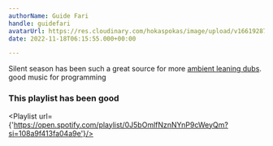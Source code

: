 ```yaml
---
authorName: Guide Fari
handle: guidefari
avatarUrl: https://res.cloudinary.com/hokaspokas/image/upload/v1661928720/bar_shpohc.png
date: 2022-11-18T06:15:55.000+00:00

---
```

Silent season has been such a great source for more [ambient leaning dubs](https://open.spotify.com/playlist/4LkfRKywcjlVpnzjcl9f6x?si=76d10b5d3e1a4921). good music for programming

<Track url={ 'https://open.spotify.com/track/50O8VRTtJNPpr9LsunwXWf?si=b5c533199d9b475f' } genres={['ambient', 'dub']} />

### This playlist has been good
<Playlist url={'https://open.spotify.com/playlist/0J5bOmlfNznNYnP9cWeyQm?si=108a9f413fa04a9e'}/>
